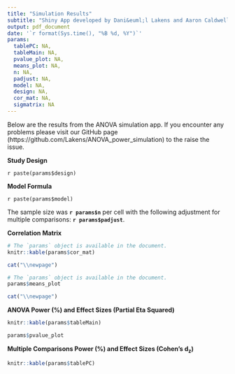 ```yaml
---
title: "Simulation Results"
subtitle: "Shiny App developed by Dani&euml;l Lakens and Aaron Caldwell"
output: pdf_document
date: '`r format(Sys.time(), "%B %d, %Y")`'
params:
  tablePC: NA,
  tableMain: NA,
  pvalue_plot: NA,
  means_plot: NA,
  n: NA,
  padjust: NA,
  model: NA,
  design: NA,
  cor_mat: NA,
  sigmatrix: NA
---
```





Below are the results from the ANOVA simulation app. If you encounter any problems please visit our GitHub page (https://github.com/Lakens/ANOVA_power_simulation) to the raise the issue.

**Study Design**

`r paste(params$design)`

**Model Formula** 

`r paste(params$model)`

The sample size was **`r params$n`** per cell with the following adjustment for multiple comparisons: **`r params$padjust`**. 

**Correlation Matrix**
```r
# The `params` object is available in the document.
knitr::kable(params$cor_mat)
```

```r
cat("\\newpage")
```

```r
# The `params` object is available in the document.
params$means_plot
```


```r
cat("\\newpage")
```

**ANOVA Power (%) and Effect Sizes (Partial Eta Squared)**

```r
knitr::kable(params$tableMain)

params$pvalue_plot
```

**Multiple Comparisons Power (%) and Effect Sizes (Cohen's d~z~)**

```r
knitr::kable(params$tablePC)
```




